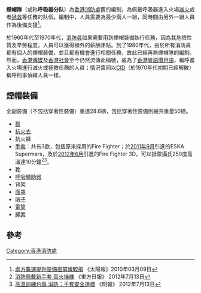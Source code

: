 '''煙帽隊'''（或称'''呼吸器分队'''）為[[香港消防處|香港消防處]]舊的編制，為佩戴呼吸器進入火場[[滅火|滅火]]或者[[拯救|拯救]]等任務的队伍。編制中，人員需要為最少兩人一組，同時間由另外一組人員作為後備支援<ref>[http://the-sun.on.cc/cnt/news/20100309/00405_003.html 處方龜速提升裝備搵前線較飛] {{Wayback|url=http://the-sun.on.cc/cnt/news/20100309/00405_003.html |date=20101222191233 }}《太陽報》2010年03月09日</ref>。

於1960年代至1970年代，[[消防員|消防員]]如果需要用到煙帽裝備執行任務，因為其危險性質及辛勞程度，人員可以獲得額外的薪酬津貼。到了1980年代，由於所有消防員都有個人的煙帽裝備，並且都有機會進行相關任務，故此已經再無煙帽隊的編制。然而，[[香港傳媒|香港傳媒]]及[[香港社會|香港社會]]至今仍然流傳此稱號，成為了[[香港粵語|香港粵語]][[慣用語|慣用語]]，稱呼進入火場進行滅火或拯救任務的人員；情況雷同以[[CID|CID]]（於1970年代初期已經解散）稱呼刑事偵緝人員一樣。

==煙帽裝備==
全副裝備（不包括穿著性裝備）重達28.6磅，包括穿著性裝備則總共重量50磅。

*[[盔|盔]]
*[[抗火衣|抗火衣]]
*抗火褲
*[[手套|手套]]：共有3款，包括原來採用的Fire Fighter；於[[2011年9月|2011年9月]]引進的ESKA Supermars，及於[[2012年6月|2012年6月]]引進的Fire Fighter 3D，可以抵禦攝氏250度高溫達10分鐘<ref>[http://orientaldaily.on.cc/cnt/news/20120713/00176_037.html 消防佩戴新手套 真火操練] {{Wayback|url=http://orientaldaily.on.cc/cnt/news/20120713/00176_037.html |date=20160304203814 }} 《東方日報》 2012年7月13日</ref><ref>[http://hk.news.yahoo.com/高溫訓練灼傷-消防-手套安全達標-213110820.html 高溫訓練灼傷 消防：手套安全達標] 《明報》 2012年7月13日</ref>。
*[[靴|靴]]
*[[呼吸輔助器|呼吸輔助器]]
*背架
*[[面罩|面罩]]
*[[哨子_(器物)|哨子]]
*[[電筒|電筒]]
*[[繩索|繩索]]

==參考==
{{reflist}}

[[Category:香港消防處|Category:香港消防處]]
